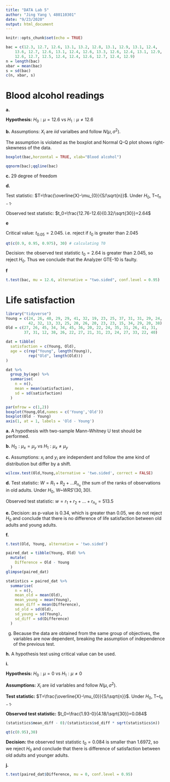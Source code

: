 ```yaml
---
title: "DATA Lab 5"
author: "Jing Yang \ 480110301"
date: "9/23/2020"
output: html_document
---
```


```r
knitr::opts_chunk$set(echo = TRUE)
```

```r
bac = c(12.3, 12.7, 12.6, 13.1, 13.2, 12.8, 13.1, 12.9, 13.1, 12.4, 
    13.6, 12.7, 12.6, 13.1, 12.4, 12.6, 13.3, 12.6, 12.4, 13.1, 12.9, 
    12.6, 12.7, 12.5, 12.4, 12.4, 12.6, 12.7, 12.4, 12.9)
n = length(bac)
xbar = mean(bac)
s = sd(bac)
c(n, xbar, s)
```

# Blood alcohol readings

**a.**

**Hypothesis:** $H_0: \mu=12.6$ vs $H_1: \mu \neq 12.6$


**b.**
Assumptions: $X_i$ are *iid* varialbes and follow $N(\mu,\sigma^2)$.

The assumption is violated as the boxplot and Normal Q-Q plot shows right-skewness of the data.
```r
boxplot(bac,horzontal = TRUE, xlab="Blood alcohol")

qqnorm(bac);qqline(bac)
```

**c.** 29 degree of freedom


**d.** 

Test statistic: $T=\frac{\overline{X}-\mu_{0}}{S/\sqrt{n}}$. Under $H_0$, T~$t_{n-1}$.

Observed test statistic: $t_0=\frac{12.76-12.6}{0.32/\sqrt{30}}=2.64$

**e** 

Critical value: $t_{0.05}=2.045$. i.e. reject if $t_0$ is greater than $2.045$

```r
qt(c(0.9, 0.95, 0.975), 30) # calculating T0
```

Decision: the observed test statistic $t_0=2.64$ is greater than 2.045, so reject $H_0$. Thus we conclude that the Analyzer GTE-10 is faulty.

**f**
```r
t.test(bac, mu = 12.6, alternative = "two.sided", conf.level = 0.95)
```

# Life satisfaction

```r
library("tidyverse")
Young = c(24, 26, 40, 29, 29, 41, 32, 19, 23, 25, 37, 31, 31, 29, 24, 
          42, 32, 13, 33, 25, 20, 26, 20, 23, 23, 15, 34, 29, 20, 38)
Old = c(27, 26, 45, 34, 34, 45, 36, 20, 22, 24, 35, 31, 26, 41, 31, 
        37, 31, 12, 38, 26, 22, 27, 21, 31, 23, 24, 27, 33, 22, 40)

dat = tibble(
  satisfaction = c(Young, Old),
  age = c(rep("Young", length(Young)),
          rep("Old", length(Old)))
)

dat %>% 
  group_by(age) %>%
  summarise(
    n = n(),
    mean = mean(satisfaction),
    sd = sd(satisfaction)
  )
```

```r
par(mfrow = c(1,2))
boxplot(Young,Old,names = c('Young','Old'))
boxplot(Old - Young)
axis(1, at = 1, labels = 'Old - Young')
```

**a.** A hypothesis with two-sample Mann-Whitney U test should be performed.

**b.** $H_0: \mu_x=\mu_y$ vs $H_1:\mu_x \neq \mu_y$

**c.** Assumptions: $x_i$ and $y_i$ are independent and follow the ame kind of distribution but differ by a shift.

```r
wilcox.test(Old,Young,alternative = 'two.sided', correct = FALSE)
```

**d.** Test statistic: $W=R_1+R_2+...R_{n_x}$ (the sum of the ranks of observations in old adults. Under $H_0$, W~$WRS'(30,30)$.

Observed test statistic: $w=r_1+r_2+...+r_{n_x}=513.5$

**e.** Decision: as p-value is 0.34, which is greater than 0.05, we do not reject $H_0$ and conclude that there is no difference of life satisfaction between old adults and young adults.

**f.** 
```r
t.test(Old, Young, alternative = 'two.sided')
```

```r
paired_dat = tibble(Young, Old) %>%
  mutate(
    Difference = Old - Young
  )
glimpse(paired_dat)

statistics = paired_dat %>% 
  summarise(
    n = n(),
    mean_old = mean(Old),
    mean_young = mean(Young),
    mean_diff = mean(Difference),
    sd_old = sd(Old),
    sd_young = sd(Young),
    sd_diff = sd(Difference)
  )
```

g. Because the data are obtained from the same group of objectives, the variables are now dependent, breaking the assumption of independence of the previous test.

**h.** A hypothesis test using critical value can be used.

**i.** 

**Hypothesis:** $H_0: \mu=0$ vs $H_1: \mu \neq 0$

**Assumptions:** $X_i$ are iid varlables and follow $N(\mu,\sigma^2)$.

**Test statistic:** $T=\frac{\overline{X}-\mu_{0}}{S/\sqrt{n}}$. Under $H_0$, T~$t_{n-1}$.

**Observed test statistic:** $t_0=\frac{1.93-0}{4.18/\sqrt{30}}=0.084$
```r
(statistics$mean_diff - 0)/(statistics$sd_diff * sqrt(statistics$n))

qt(c(0.95),30)
```

**Decision:** the observed test statistic $t_0=0.084$ is smaller than 1.6972, so we reject $H_0$ and conclude that there is difference of satisfaction between old adults and younger adults.

**j.**

```r
t.test(paired_dat$Difference, mu = 0, conf.level = 0.95)
```


